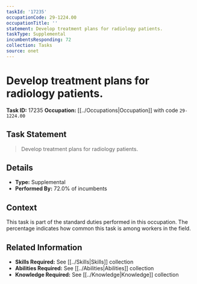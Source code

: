 ```yaml
---
taskId: '17235'
occupationCode: 29-1224.00
occupationTitle: ''
statement: Develop treatment plans for radiology patients.
taskType: Supplemental
incumbentsResponding: 72
collection: Tasks
source: onet
---
```

# Develop treatment plans for radiology patients.

**Task ID:** 17235
**Occupation:** [[../Occupations|Occupation]] with code `29-1224.00`

## Task Statement

> Develop treatment plans for radiology patients.

## Details

- **Type:** Supplemental
- **Performed By:** 72.0% of incumbents

## Context

This task is part of the standard duties performed in this occupation. The percentage indicates how common this task is among workers in the field.

## Related Information

- **Skills Required:** See [[../Skills|Skills]] collection
- **Abilities Required:** See [[../Abilities|Abilities]] collection
- **Knowledge Required:** See [[../Knowledge|Knowledge]] collection
